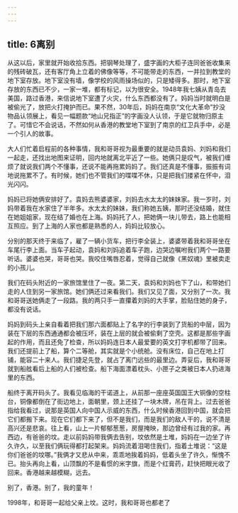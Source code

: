 ```yaml
---
---
---
```

title: 6离别
---




从这以后，家里就开始收拾东西。把钢琴处理了，盛字画的大柜子连同爸爸收集来的残砖破瓦，还有客厅角上立着的佛像等等，不可能带走的东西，一并拉到教堂的地下室存放。地下室没有墙，像学校的风雨操场似的，只是矮得多。那时，地下室存放的东西已不少，一家一堆，都有标记，以为很安全。1948年我七姨从青岛去美国，路过香港，来信说地下室遭了火灾，什么东西都没有了。妈妈当时就明白是被偷光了，放把火打掩护而已。果不然，30年后，妈妈在南京“文化大革命”抄没物品认领展上，看见一幅题款“地山兄指正”的字画没人认领，于是它就物归原主了。可惜它不会说话，不然如何从香港的教堂地下室到了南京的红卫兵手中，必是一个引人的故事。

大人们忙着启程前的各种事情，我和哥哥视为最重要的就是动员袁妈、刘妈和我们一起走，还找出地图来证明，回内地就离北平近了一些。她俩只是叹气，被我们缠烦了就说我们两个不懂事，还说不能再拖累妈妈了。我们还真是不懂事，振振有词地说拖累不了。有时候，她们也不管我们的喋喋不休，只是把我们搂紧在怀中，泪光闪闪。

妈妈已将她俩安排好了。袁妈去熊婆婆家，刘妈去水太太的妹妹家。我一岁时，刘妈带着我在水家住了半年多。水太太的妹妹，我们称她五姨，那时还没结婚，就住在她姐姐家，现在结了婚也在上海。妈妈托了人，把她俩一块儿带去，路上也能相互照应。到了上海的人家也都是熟悉的人，妈妈比较放心。

分别的那天终于来临了，雇了一辆小货车，把行李全装上，婆婆带着我和哥哥坐在车尾行李上面。当车子起动，袁妈和刘妈追着车子跑，边哭边嘱咐我们两个一路要听话。婆婆也哭，哥哥也哭。我咬住嘴唇忍着，觉得自己就像《黑奴魂》里被卖走的小孩儿。

我们在码头附近的一家旅馆里住了一夜。第二天，袁妈和刘妈也下了山，和带她们走的人住到另一家旅馆。她们俩还过来看我们。我们又见了面，又分别了一次。我和哥哥送她俩走了一段路。我的两只手一直攥着刘妈的大手掌，脸贴住她的身子，都没有说话。

妈妈到码头上亲自看着把我们那六面都贴上了名字的行李装到了货船的中层，因为装在下层的东西通通都会被压坏，装在上层的就会被偷剩了空壳。这都是那些字画起的作用，而且还免了检查，所以妈妈连日本人最爱要的英文打字机都带了回来。我们还提前上了船，算个二等舱，其实就是个小统舱。没有床位，自己在地上打铺，能容二十来人。我们捷足先登，就占了离门远些的最里边。弄妥后，我和哥哥就到船舷看后上船的人们被检查。船下海面漂着枕头、小匣子之类被日本人扔进海里的东西。

船终于离开码头了。我看见临海的干诺道上，从前那一座座英国国王大铜像的空柱台，铜像都倒在了街边地上，面朝里，颈上还挂了一块木牌，吊在背上。过去爸爸指给我看过，说那是英国人向中国人示威的东西，什么时候香港回到中国，就会把它们都搬下来。现在它们都下来了，但不是我们，而是我们的敌人干的，说不清是高兴还是悲哀。往上看，山上一片郁郁葱葱，房屋掩映，那边曾经有过我的家。再西边，有爸爸的坟。走以前妈妈带我俩去告别，坟依然是土堆，妈妈在一边坐了许久许久，以至我们俩玩得都打起架来。妈妈流着泪喝住我们，指着土堆说：“这是你们爸爸的坟哪。”我俩才又悲从中来，乖乖地挨着妈妈，低着头坐了许久，惭愧不已。抬头再向上看，山顶飘的不是看惯的米字旗，而是个红膏药，赶快把眼光收了回来。香港越来越模糊，远去。

别了，香港。别了，我的童年！



1998年，和哥哥一起给父亲上坟。这时，我和哥哥也都老了